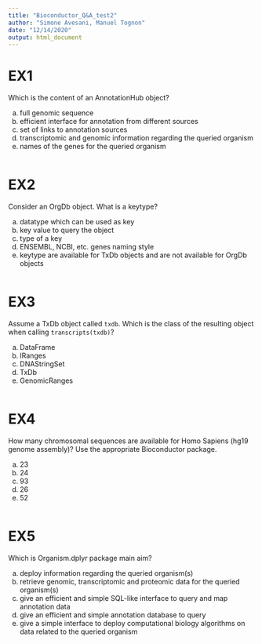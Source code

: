 ```yaml
---
title: "Bioconductor_Q&A_test2"
author: "Simone Avesani, Manuel Tognon"
date: "12/14/2020"
output: html_document
---
```


# EX1

Which is the content of an AnnotationHub object?

a) full genomic sequence
b) efficient interface for annotation from different sources
c) set of links to annotation sources
d) transcriptomic and genomic information regarding the queried organism
e) names of the genes for the queried organism
```r
```

# EX2

Consider an OrgDb object. What is a keytype?

a) datatype which can be used as key
b) key value to query the object
c) type of a key
d) ENSEMBL, NCBI, etc. genes naming style
e) keytype are available for TxDb objects and are not available for OrgDb objects
```r
```

# EX3 

Assume a TxDb object called `txdb`. Which is the class of the resulting object when calling `transcripts(txdb)`?

a) DataFrame
b) IRanges
c) DNAStringSet
d) TxDb
e) GenomicRanges
```r
```

# EX4

How many chromosomal sequences are available for Homo Sapiens (hg19 genome assembly)? Use the appropriate Bioconductor
package.

a) 23
b) 24
c) 93
d) 26
e) 52
```r
```

# EX5

Which is Organism.dplyr package main aim?

a) deploy information regarding the queried organism(s)
b) retrieve genomic, transcriptomic and proteomic data for the queried organism(s)
c) give an efficient and simple SQL-like interface to query and map annotation data
d) give an efficient and simple annotation database to query 
e) give a simple interface to deploy computational biology algorithms on data related to the queried organism
```r
```



